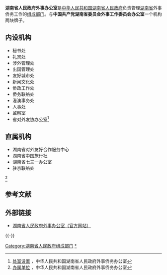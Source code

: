 {{Infobox PRCG
|中共机构名称=中国共产党湖南省委员会<br>外事工作委员会办公室
|机构名称=湖南省人民政府外事办公室
|标志1=danghui.svg
|标志1说明=[[印章|印章]][[s:国务院关于国家行政机关和企业事业单位社会团体印章管理的规定|规定]]：[[直径|直径]]?厘米，中央刊镰刀锤子图案。
|标志2=Red star.svg
|标志2说明=[[印章|印章]][[s:国务院关于国家行政机关和企业事业单位社会团体印章管理的规定|规定]]：[[直径|直径]]?厘米，中央刊[[五角星|五角星]]。
|职位1=主任
|人员1=徐正宪
|职位2=副主任
|人员2=吴宜彪{{wrap}}邱爱华{{wrap}}杨　琦{{wrap}}戴志光
|人数2=4
|成立时间=
|上级机构=[[湖南省人民政府|湖南省人民政府]]
|机构类型=[[湖南省人民政府组成部门|湖南省人民政府组成部门]]
|行政级别=正地厅级
|前身=[[湖南省人民政府外事办公室|湖南省人民政府外事办公室]]{{wrap}}[[湖南省人民政府侨务办公室|湖南省人民政府侨务办公室]]
|地址1=[[湖南省|湖南省]][[长沙市|长沙市]][[芙蓉区|芙蓉区]]韶山北路12号
|网站=湖南省人民政府外事办公室
|网址=http://wqb.hunan.gov.cn/wqb/index.html
}}
'''湖南省人民政府外事办公室'''是[[中华人民共和国|中华人民共和国]][[湖南省人民政府|湖南省人民政府]]负责管理[[湖南省|湖南省]]外事侨务工作的[[湖南省人民政府组成部门|组成部门]]。与'''中国共产党湖南省委员会外事工作委员会办公室'''一个机构两块牌子。

==内设机构==
*秘书处
*礼宾处
*涉外管理处
*出国管理处
*友好城市处
*新闻文化处
*侨政工作处
*侨务联络处
*港澳事务处
*人事处
*监察室
*省对外友协办公室<ref>[http://www.hnfao.gov.cn/wqb/news/2009/0320/57.html 处室设置] {{Wayback|url=http://www.hnfao.gov.cn/wqb/news/2009/0320/57.html |date=20111110075844 }}，中华人民共和国湖南省人民政府外事侨务办公室</ref>

== 直属机构 ==
*湖南省对外友好合作服务中心
*湖南省中国旅行社
*湖南省七三一办公室
*驻京联络处 
<ref>[http://www.hnfao.gov.cn/wq/bsdw/index.html/ 办属单位] {{Wayback|url=http://www.hnfao.gov.cn/wq/bsdw/index.html/ |date=20111031015337 }}，中华人民共和国湖南省人民政府外事侨务办公室</ref>

==参考文献==
{{Reflist}}

==外部链接==
*[http://wqb.hunan.gov.cn/wqb/index.html 湖南省人民政府外事办公室（官方网站）]

{{-}}
{{湖南省人民政府}}

[[Category:湖南省人民政府组成部门|Category:湖南省人民政府组成部门]]
[[Category:湖南外事|*]]